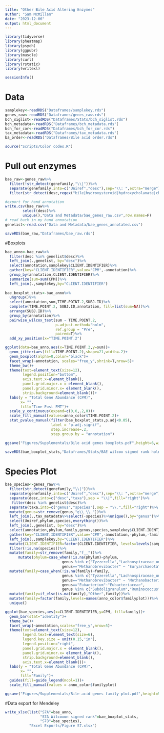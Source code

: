 ```yaml
---
title: "Other Bile Acid Altering Enzymes"
author: "Sam McMillan"
date: "2023-12-06"
output: html_document
---
```

```r
library(tidyverse)
library(pheatmap)
library(psych)
library(ggpubr)
library(muscle)
library(curl)
library(rstatix)
library(writexl)

sessionInfo()
```

# Data
```r
samplekey<-readRDS("Dataframes/samplekey.rds")
genes_raw<-readRDS("Dataframes/genes_raw.rds")
bch_siglist<-readRDS("Dataframes/Stats/bch_siglist.rds")
bch_metadata<-readRDS("Dataframes/bch_metadata.rds")
bch_for_cor<-readRDS("Dataframes/bch_for_cor.rds")
tax_metadata<-readRDS("Dataframes/tax_metadata.rds")
ba_order<-readRDS("Dataframes/Bile acid order.rds")

source("Scripts/Color codes.R")
```

# Pull out enzymes
```r
bae_raw<-genes_raw%>%
  filter(!str_detect(genefamily,"\\|"))%>%
  separate(genefamily,into=c("Uniref","desc"),sep="\\: ",extra="merge")%>%
  filter(str_detect(desc,regex("bile|hydroxysteroid|hydroxycholanate|choloylglycine|bai",ignore_case=T)))

#export for hand annotation
write.csv(bae_raw%>%
        select(desc)%>%
        unique(),"Data and Metadata/bae_genes_raw.csv",row.names=F)
# read back in my hand annotation
genelist<-read.csv("Data and Metadata/bae_genes_annotated.csv")

saveRDS(bae_raw,"Dataframes/bae_raw.rds")

```

#Boxplots
```r
bae_anno<-bae_raw%>%
  filter(desc %in% genelist$desc)%>%
  left_join(.,genelist, by="desc")%>%
  select(annotation,samplekey$CLIENT.IDENTIFIER)%>%
  gather(key="CLIENT.IDENTIFIER",value="CPM",-annotation)%>%
  group_by(annotation,CLIENT.IDENTIFIER)%>%
  summarize(sum=sum(CPM))%>%
  left_join(.,samplekey,by="CLIENT.IDENTIFIER")
  
bae_boxplot_stats<-bae_anno%>%
  ungroup()%>%
  select(annotation,sum,TIME.POINT.2,SUBJ.ID)%>%
  complete(TIME.POINT.2, SUBJ.ID,annotation, fill=list(sum=NA))%>%
  arrange(SUBJ.ID)%>%
  group_by(annotation)%>%
  pairwise_wilcox_test(sum ~ TIME.POINT.2,
                       p.adjust.method="holm",
                       ref.group = "Pre",
                       paired=T)%>%
  add_xy_position(x="TIME.POINT.2")

ggplot(data=bae_anno,aes(x=TIME.POINT.2,y=sum))+
  geom_jitter(aes(fill=TIME.POINT.2),shape=21,width=.2)+
  geom_boxplot(alpha=0,color="black")+
  facet_wrap(~annotation, scales="free_y",shrink=T,nrow=5)+
  theme_bw()+
  theme(text=element_text(size=12),
        legend.position="bottom",
        axis.text.x=element_blank(),
        panel.grid.major.x = element_blank(),
        panel.grid.minor.x= element_blank(),
        strip.background=element_blank())+
  labs(y = "Total Gene Abundance (CPM)",
       x= "",
       fill="Time Post FMT")+
  scale_y_continuous(expand=c(0,0,.2,0))+
  scale_fill_manual(values=anno_color$TIME.POINT.2)+
  stat_pvalue_manual(filter(bae_boxplot_stats,p.adj<0.05), 
                     label = "p.adj.signif", 
                     step.increase=.2,
                     step.group.by = "annotation")

ggsave("Figures/Supplementals/Bile acid genes boxplots.pdf",height=6,width=7.1,units="in")  

saveRDS(bae_boxplot_stats,"Dataframes/Stats/BAE wilcox signed rank holm.rds")
```

# Species Plot
```r
bae_species<-genes_raw%>%
  filter(str_detect(genefamily,"\\|"))%>%
  separate(genefamily,into=c("Uniref","desc"),sep="\\: ",extra="merge")%>%
  separate(desc,into=c("desc","taxa"),sep = "\\|",fill="right")%>%
   filter(desc %in% genelist$desc)%>%
  separate(taxa,into=c("genus","species"),sep = "\\.",fill="right")%>%
  mutate(genus=str_remove(genus,"g\\_\\_"))%>%
  left_join(.,tax_metadata%>%select(-species)%>%unique(),by="genus")%>%
  select(Uniref,phylum,species,everything())%>%
  left_join(.,genelist, by="desc")%>%
  select(annotation,phylum,family,genus,species,samplekey$CLIENT.IDENTIFIER)%>%
  gather(key="CLIENT.IDENTIFIER",value="CPM",-annotation,-phylum,-family,-species,-genus)%>%
  left_join(.,samplekey,by="CLIENT.IDENTIFIER")%>%
  mutate(CLIENT.IDENTIFIER=factor(CLIENT.IDENTIFIER, levels=levels(samplekey$CLIENT.IDENTIFIER)))%>%
  filter(!is.na(species))%>%
  mutate(family=str_remove(family,"f__"))%>%
      mutate(phylum=case_when(!is.na(phylum)~phylum, 
                          genus %in% c("Tyzzerella","Lachnospiraceae_unclassified","Coprococcus","Lachnoclostridium","Subdoligranulum","Ruminococcus","Firmicutes_unclassified","Clostridiales_unclassified")~"Firmicutes", 
                          genus=="Methanobrevibacter" ~ "Euryarchaeota"))%>%
  mutate(family=case_when(!is.na(family)~family, 
                          genus %in% c("Tyzzerella","Lachnospiraceae_unclassified","Coprococcus","Lachnoclostridium")~"Lachnospiraceae",
                          genus=="Methanobrevibacter" ~ "Methanobacteriaceae",
                          genus=="Eubacterium"~"Eubacteriaceae",
                          genus %in% c("Subdoligranulum","Ruminococcus")~"Oscillospiraceae"))%>%
  mutate(family=if_else(is.na(family),"Other",family))%>%
  mutate(family=factor(family,levels=names(anno_color$familyplot)))%>%
  unique()

ggplot(bae_species,aes(x=CLIENT.IDENTIFIER,y=CPM, fill=family))+
  geom_bar(stat="identity")+
  theme_bw()+
  facet_wrap(~annotation,scales="free_y",nrow=5)+
  theme(text=element_text(size=12),
        legend.text=element_text(size=6),
        legend.key.size = unit(0.15,'in'),
        legend.position="right",
        panel.grid.major.x = element_blank(),
        panel.grid.minor.x= element_blank(),
        strip.background=element_blank(),
        axis.text.x=element_blank())+
  labs(y = "Total Gene Abundance (CPM)",
       x= "",
       fill="Family")+
  guides(fill=guide_legend(ncol=1))+
  scale_fill_manual(values = anno_color$familyplot)

ggsave("Figures/Supplementals/Bile acid genes family plot.pdf",height=5.5,width=8.5,units="in") 

```

#Data export for Mendeley
```r
write_xlsx(list("S7A"=bae_anno,
                "S7A Wilcoxon signed rank"=bae_boxplot_stats,
                "S7B"=bae_species),
           "Excel Exports/Figure S7.xlsx")

```


